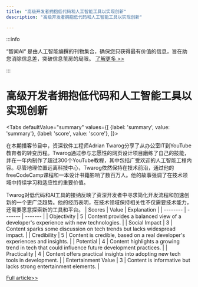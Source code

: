```yaml
---
title: "高级开发者拥抱低代码和人工智能工具以实现创新"
description: "高级开发者拥抱低代码和人工智能工具以实现创新"

---
```



:::info

“智闻AI“ 是由人工智能编撰的刊物集合，确保您只获得最有价值的信息，旨在助您消除信息差，突破信息茧房的局限。  [了解更多 >>](/)

:::

# 高级开发者拥抱低代码和人工智能工具以实现创新


<Tabs
	defaultValue="summary"
	values={[
	{label: 'summary', value: 'summary'},
	{label: 'score', value: 'score'},
]}>
<TabItem value="summary">


在本期播客节目中，资深软件工程师Adrian Twarog分享了从办公室IT到YouTube教育者的转变历程。Twarog通过参与志愿性的网页设计项目磨练了自己的技能，并在一年内制作了超过300个YouTube教程，其中包括广受欢迎的人工智能工程内容。尽管地理位置远离科技中心，Twarog依然保持在技术前沿，通过他的freeCodeCamp课程和一本设计书籍影响了数百万人。他的故事强调了在技术领域中持续学习和适应性的重要价值。

Twarog对低代码和AI工具的接纳反映了资深开发者中寻求简化开发流程和加速创新的一个更广泛趋势。他的经历表明，在技术领域保持相关性不仅需要技术能力，还需要愿意探索新的工具和平台。
</TabItem>
<TabItem value="score">
	| Scores     | Value   | Explanation |
	| -------- | ------- | ------- |
	| Objectivity  | 5    | Content provides a balanced view of a developer's experience with new technologies.    |
	| Social Impact | 3     | Content sparks some discussion on tech trends but lacks widespread impact.    |
	| Credibility    | 5    | Content is credible, based on a real developer's experiences and insights.    |
	| Potential    | 4    | Content highlights a growing trend in tech that could influence future development practices.    |
	| Practicality    | 4    | Content offers practical insights into adopting new tech tools in development.    |
	| Entertainment Value    | 3    | Content is informative but lacks strong entertainment elements.    |
</TabItem>
</Tabs>

[Full article>>](https://www.freecodecamp.org/news/why-are-senior-developers-learning-low-code-and-ai-tools-adrian-twarog-interview-129/)
